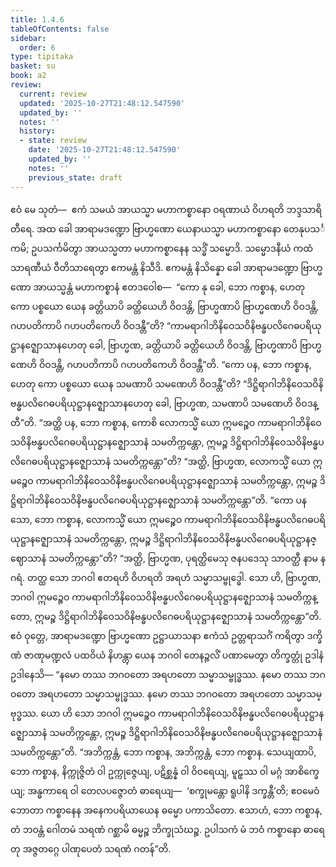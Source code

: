 ```yaml
---
title: 1.4.6
tableOfContents: false
sidebar:
  order: 6
type: tipitaka
basket: su
book: a2
review:
  current: review
  updated: '2025-10-27T21:48:12.547590'
  updated_by: ''
  notes: ''
  history:
  - state: review
    date: '2025-10-27T21:48:12.547590'
    updated_by: ''
    notes: ''
    previous_state: draft
---
```



<ReviewStatus review={frontmatter.review} showDetails={true} />

<HypothesisAnnotation frontmatter={frontmatter} />

<DynamicBreadcrumb />

<Division number="38" book="a2" e="ch" v="15" p="66">

<Paragraph number="85" book="a2">
ဧဝံ မေ သုတံ—  ဧကံ သမယံ အာယသ္မာ မဟာကစ္စာနော ဝရဏာယံ ဝိဟရတိ ဘဒ္ဒသာရိတီရေ. အထ ခေါ အာရာမဒဏ္ဍော ဗြာဟ္မဏော ယေနာယသ္မာ မဟာကစ္စာနော တေနုပသင်္ကမိ; ဥပသင်္ကမိတွာ အာယသ္မတာ မဟာကစ္စာနေန သဒ္ဓိံ သမ္မောဒိ. သမ္မောဒနီယံ ကထံ သာရဏီယံ ဝီတိသာရေတွာ ဧကမန္တံ နိသီဒိ. ဧကမန္တံ နိသိန္နော ခေါ အာရာမဒဏ္ဍော ဗြာဟ္မဏော အာယသ္မန္တံ မဟာကစ္စာနံ ဧတဒဝေါစ—  “ကော နု ခေါ, ဘော ကစ္စာန, ဟေတု ကော ပစ္စယော ယေန ခတ္တိယာပိ ခတ္တိယေဟိ ဝိဝဒန္တိ, ဗြာဟ္မဏာပိ ဗြာဟ္မဏေဟိ ဝိဝဒန္တိ, ဂဟပတိကာပိ ဂဟပတိကေဟိ ဝိဝဒန္တီ”တိ? “ကာမရာဂါဘိနိဝေသဝိနိဗန္ဓပလိဂေဓပရိယုဋ္ဌာနဇ္ဈောသာနဟေတု ခေါ, ဗြာဟ္မဏ, ခတ္တိယာပိ ခတ္တိယေဟိ ဝိဝဒန္တိ, ဗြာဟ္မဏာပိ ဗြာဟ္မဏေဟိ ဝိဝဒန္တိ, ဂဟပတိကာပိ ဂဟပတိကေဟိ ဝိဝဒန္တီ”တိ.
</Paragraph>

<Paragraph number="86" book="a2">
“ကော ပန, ဘော ကစ္စာန, ဟေတု ကော ပစ္စယော ယေန သမဏာပိ သမဏေဟိ ဝိဝဒန္တီ”တိ? “ဒိဋ္ဌိရာဂါဘိနိဝေသဝိနိဗန္ဓပလိဂေဓပရိယုဋ္ဌာနဇ္ဈောသာနဟေတု ခေါ, ဗြာဟ္မဏ, သမဏာပိ သမဏေဟိ ဝိဝဒန္တီ”တိ.
</Paragraph>

<Paragraph number="87" book="a2">
“အတ္ထိ ပန, ဘော ကစ္စာန, ကောစိ လောကသ္မိံ ယော ဣမဉ္စေဝ ကာမရာဂါဘိနိဝေသဝိနိဗန္ဓပလိဂေဓပရိယုဋ္ဌာနဇ္ဈောသာနံ သမတိက္ကန္တော, ဣမဉ္စ ဒိဋ္ဌိရာဂါဘိနိဝေသဝိနိဗန္ဓပလိဂေဓပရိယုဋ္ဌာနဇ္ဈောသာနံ သမတိက္ကန္တော”တိ? “အတ္ထိ, ဗြာဟ္မဏ, လောကသ္မိံ ယော ဣမဉ္စေဝ ကာမရာဂါဘိနိဝေသဝိနိဗန္ဓပလိဂေဓပရိယုဋ္ဌာနဇ္ဈောသာနံ သမတိက္ကန္တော, ဣမဉ္စ ဒိဋ္ဌိရာဂါဘိနိဝေသဝိနိဗန္ဓပလိဂေဓပရိယုဋ္ဌာနဇ္ဈောသာနံ သမတိက္ကန္တော”တိ.
</Paragraph>

<Paragraph number="88" book="a2">
“ကော ပန သော, ဘော ကစ္စာန, လောကသ္မိံ ယော ဣမဉ္စေဝ ကာမရာဂါဘိနိဝေသဝိနိဗန္ဓပလိဂေဓပရိယုဋ္ဌာနဇ္ဈောသာနံ သမတိက္ကန္တော, ဣမဉ္စ ဒိဋ္ဌိရာဂါဘိနိဝေသဝိနိဗန္ဓပလိဂေဓပရိယုဋ္ဌာနဇ္ဈောသာနံ သမတိက္ကန္တော”တိ? “အတ္ထိ, ဗြာဟ္မဏ, ပုရတ္ထိမေသု ဇနပဒေသု သာဝတ္ထီ နာမ နဂရံ. တတ္ထ သော ဘဂဝါ ဧတရဟိ ဝိဟရတိ အရဟံ သမ္မာသမ္ဗုဒ္ဓေါ. သော ဟိ, ဗြာဟ္မဏ, ဘဂဝါ ဣမဉ္စေဝ ကာမရာဂါဘိနိဝေသဝိနိဗန္ဓပလိဂေဓပရိယုဋ္ဌာနဇ္ဈောသာနံ သမတိက္ကန္တော, ဣမဉ္စ ဒိဋ္ဌိရာဂါဘိနိဝေသဝိနိဗန္ဓပလိဂေဓပရိယုဋ္ဌာနဇ္ဈောသာနံ သမတိက္ကန္တော”တိ.
</Paragraph>

<Paragraph number="89" book="a2">
ဧဝံ ဝုတ္တေ, အာရာမဒဏ္ဍော ဗြာဟ္မဏော ဥဋ္ဌာယာသနာ ဧကံသံ ဥတ္တရာသင်္ဂံ ကရိတွာ ဒက္ခိဏံ ဇာဏုမဏ္ဍလံ ပထဝိယံ နိဟန္တွာ ယေန ဘဂဝါ တေနဉ္ဇလိံ ပဏာမေတွာ တိက္ခတ္တုံ ဥဒါနံ ဥဒါနေသိ—
</Paragraph>

<Paragraph number="90" book="a2">
“နမော တဿ ဘဂဝတော အရဟတော သမ္မာသမ္ဗုဒ္ဓဿ.
</Paragraph>

<Paragraph number="91" book="a2">
နမော တဿ ဘဂဝတော အရဟတော သမ္မာသမ္ဗုဒ္ဓဿ.
</Paragraph>

<Paragraph number="92" book="a2">
နမော တဿ ဘဂဝတော အရဟတော သမ္မာသမ္ဗုဒ္ဓဿ.
</Paragraph>

<Paragraph number="93" book="a2">
ယော ဟိ သော ဘဂဝါ ဣမဉ္စေဝ ကာမရာဂါဘိနိဝေသဝိနိဗန္ဓပလိဂေဓပရိယုဋ္ဌာနဇ္ဈောသာနံ သမတိက္ကန္တော, ဣမဉ္စ ဒိဋ္ဌိရာဂါဘိနိဝေသဝိနိဗန္ဓပလိဂေဓပရိယုဋ္ဌာနဇ္ဈောသာနံ သမတိက္ကန္တော”တိ.
</Paragraph>

<Paragraph number="94" book="a2">
“အဘိက္ကန္တံ, ဘော ကစ္စာန, အဘိက္ကန္တံ, ဘော ကစ္စာန. သေယျထာပိ, ဘော ကစ္စာန, နိက္ကုဇ္ဇိတံ ဝါ ဥက္ကုဇ္ဇေယျ, ပဋိစ္ဆန္နံ ဝါ ဝိဝရေယျ, မူဠှဿ ဝါ မဂ္ဂံ အာစိက္ခေယျ; အန္ဓကာရေ ဝါ တေလပဇ္ဇောတံ ဓာရေယျ—  ‘စက္ခုမန္တော ရူပါနိ ဒက္ခန္တီ’တိ; ဧဝမေဝံ ဘောတာ ကစ္စာနေန အနေကပရိယာယေန ဓမ္မော ပကာသိတော. ဧသာဟံ, ဘော ကစ္စာန, တံ ဘဝန္တံ ဂေါတမံ သရဏံ ဂစ္ဆာမိ ဓမ္မဉ္စ ဘိက္ခုသံဃဉ္စ. ဥပါသကံ မံ ဘဝံ ကစ္စာနော ဓာရေတု အဇ္ဇတဂ္ဂေ ပါဏုပေတံ သရဏံ ဂတန်”တိ.
</Paragraph>
</Division>
